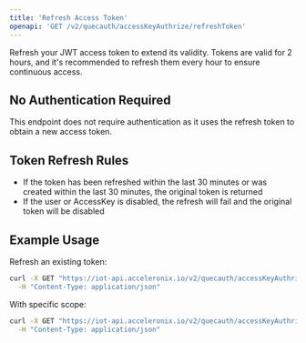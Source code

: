 ```yaml
---
title: 'Refresh Access Token'
openapi: 'GET /v2/quecauth/accessKeyAuthrize/refreshToken'
---
```


Refresh your JWT access token to extend its validity. Tokens are valid for 2 hours, and it's recommended to refresh them every hour to ensure continuous access.

## No Authentication Required

This endpoint does not require authentication as it uses the refresh token to obtain a new access token.

## Token Refresh Rules

- If the token has been refreshed within the last 30 minutes or was created within the last 30 minutes, the original token is returned
- If the user or AccessKey is disabled, the refresh will fail and the original token will be disabled

## Example Usage

Refresh an existing token:

```bash
curl -X GET "https://iot-api.acceleronix.io/v2/quecauth/accessKeyAuthrize/refreshToken?grant_type=refresh_token&refresh_token=YOUR_REFRESH_TOKEN" \
  -H "Content-Type: application/json"
```

With specific scope:

```bash
curl -X GET "https://iot-api.acceleronix.io/v2/quecauth/accessKeyAuthrize/refreshToken?grant_type=refresh_token&refresh_token=YOUR_REFRESH_TOKEN&scope=userinfo" \
  -H "Content-Type: application/json"
```
